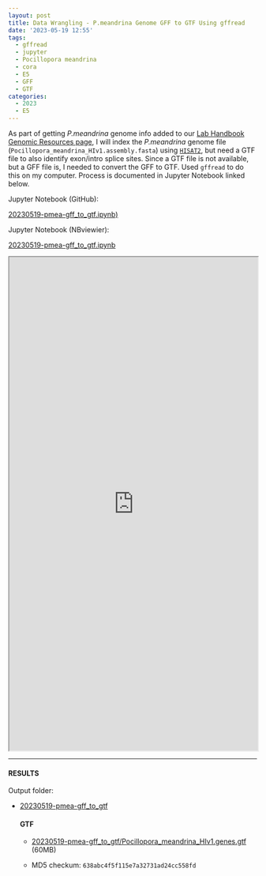 ```yaml
---
layout: post
title: Data Wrangling - P.meandrina Genome GFF to GTF Using gffread
date: '2023-05-19 12:55'
tags: 
  - gffread
  - jupyter
  - Pocillopora meandrina
  - cora
  - E5
  - GFF
  - GTF
categories: 
  - 2023
  - E5
---
```

As part of getting _P.meandrina_ genome info added to our [Lab Handbook Genomic Resources page](https://robertslab.github.io/resources/Genomic-Resources/), I will index the _P.meandrina_ genome file (`Pocillopora_meandrina_HIv1.assembly.fasta`) using [`HISAT2`](https://daehwankimlab.github.io/hisat2/), but need a GTF file to also identify exon/intro splice sites. Since a GTF file is not available, but a GFF file is, I needed to convert the GFF to GTF. Used `gffread` to do this on my computer. Process is documented in Jupyter Notebook linked below.

Jupyter Notebook (GitHub):

[20230519-pmea-gff_to_gtf.ipynb)](https://github.com/RobertsLab/code/blob/master/notebooks/sam/20230519-pmea-gff_to_gtf.ipynb)

Jupyter Notebook (NBviewier):

[20230519-pmea-gff_to_gtf.ipynb](https://nbviewer.org/github/RobertsLab/code/blob/master/notebooks/sam/20230519-pmea-gff_to_gtf.ipynb)


<iframe src="https://nbviewer.org/github/RobertsLab/code/blob/master/notebooks/sam/20230519-pmea-gff_to_gtf.ipynb" width="100%" height="1000" scrolling="yes"></iframe>

---

#### RESULTS

Output folder:

- [20230519-pmea-gff_to_gtf](https://gannet.fish.washington.edu/Atumefaciens/20230519-pmea-gff_to_gtf)

  #### GTF

  - [20230519-pmea-gff_to_gtf/Pocillopora_meandrina_HIv1.genes.gtf](https://gannet.fish.washington.edu/Atumefaciens/20230519-pmea-gff_to_gtf/Pocillopora_meandrina_HIv1.genes.gtf) (60MB)

  - MD5 checkum: `638abc4f5f115e7a32731ad24cc558fd`

